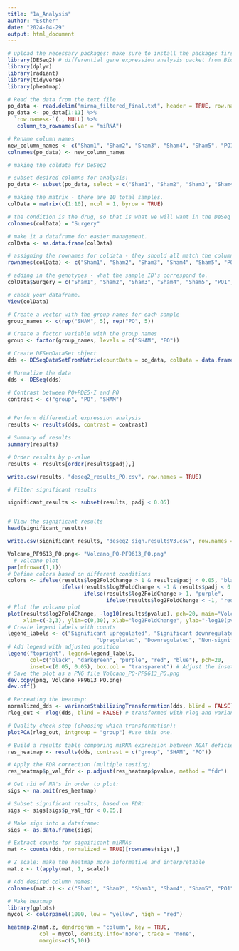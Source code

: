 ```yaml
---
title: "1a_Analysis"
author: "Esther"
date: "2024-04-29"
output: html_document
---
```


```r


# upload the necessary packages: make sure to install the packages first
library(DESeq2) # differential gene expression analysis packet from BiocManager
library(dplyr) 
library(radiant)
library(tidyverse)
library(pheatmap)
```

```r
# Read the data from the text file
po_data <- read.delim("mirna_filtered_final.txt", header = TRUE, row.names = NULL )
po_data <- po_data[1:11] %>%
  `row.names<-`(., NULL) %>%
   column_to_rownames(var = "miRNA")

# Rename column names
new_column_names <- c("Sham1", "Sham2", "Sham3", "Sham4", "Sham5", "PO1", "PO2", "PO3", "PO4", "PO5")
colnames(po_data) <- new_column_names

```


```r
# making the coldata for DeSeq2

# subset desired columns for analysis: 
po_data <- subset(po_data, select = c("Sham1", "Sham2", "Sham3", "Sham4", "Sham5", "PO1", "PO2", "PO3", "PO4", "PO5"))

# making the matrix - there are 10 total samples. 
colData = matrix(c(1:10), ncol = 1, byrow = TRUE) 

# the condition is the drug, so that is what we will want in the DeSeq object.
colnames(colData) = "Surgery"

# make it a dataframe for easier management. 
colData <- as.data.frame(colData)

# assigning the rownames for coldata - they should all match the column names in countdata. 
rownames(colData) <- c("Sham1", "Sham2", "Sham3", "Sham4", "Sham5", "PO1", "PO2", "PO3", "PO4", "PO5")

# adding in the genotypes - what the sample ID's correspond to.
colData$Surgery = c("Sham1", "Sham2", "Sham3", "Sham4", "Sham5", "PO1", "PO2", "PO3", "PO4", "PO5")

# check your dataframe. 
View(colData)
```

```r
# Create a vector with the group names for each sample
group_names <- c(rep("SHAM", 5), rep("PO", 5))

# Create a factor variable with the group names
group <- factor(group_names, levels = c("SHAM", "PO"))

```


```r
# Create DESeqDataSet object
dds <- DESeqDataSetFromMatrix(countData = po_data, colData = data.frame(group), design = ~ group)
```

```r
# Normalize the data
dds <- DESeq(dds)

# Contrast between PO+PDE5-I and PO
contrast <- c("group", "PO", "SHAM")


# Perform differential expression analysis
results <- results(dds, contrast = contrast)

# Summary of results
summary(results)

# Order results by p-value
results <- results[order(results$padj),]

write.csv(results, "deseq2_results_PO.csv", row.names = TRUE)
```

```r

# Filter significant results

significant_results <- subset(results, padj < 0.05) 


# View the significant results
head(significant_results)

write.csv(significant_results, "deseq2_sign.resultsV3.csv", row.names = TRUE)
```
```r
Volcano_PF9613_PO.png<- "Volcano_PO-PF9613_PO.png"
  # Volcano plot
par(mfrow=c(1,1))
# Define colors based on different conditions
colors <- ifelse(results$log2FoldChange > 1 & results$padj < 0.05, "black",
                 ifelse(results$log2FoldChange < -1 & results$padj < 0.05, "darkgreen",
                        ifelse(results$log2FoldChange > 1, "purple",
                               ifelse(results$log2FoldChange < -1, "red", "blue"))))
# Plot the volcano plot
plot(results$log2FoldChange, -log10(results$pvalue), pch=20, main="Volcano plot of miRs altered in PO versus sham",
     xlim=c(-3,3), ylim=c(0,30), xlab="log2FoldChange", ylab="-log10(pvalue)", col=colors)
# Create legend labels with counts
legend_labels <- c("Significant upregulated", "Significant downregulated", 
                            "Upregulated", "Downregulated", "Non-significant")
# Add legend with adjusted position
legend("topright", legend=legend_labels,
       col=c("black", "darkgreen", "purple", "red", "blue"), pch=20,
       inset=c(0.05, 0.05), box.col = "transparent") # Adjust the inset values to position the legend
# Save the plot as a PNG file Volcano_PO-PF9613_PO.png
dev.copy(png, Volcano_PF9613_PO.png)
dev.off()
```



```r
# Recreating the heatmap:
normalized_dds <- varianceStabilizingTransformation(dds, blind = FALSE)
rlog_out <- rlog(dds, blind = FALSE) # transformed with rlog and varianceStabilizingTransformation - rlog looked a little better. 

# Quality check step (choosing which transformation): 
plotPCA(rlog_out, intgroup = "group") #use this one. 

# Build a results table comparing miRNA expression between AGAT deficient and wildtype conditions: 
res_heatmap <- results(dds, contrast = c("group", "SHAM", "PO"))

# Apply the FDR correction (multiple testing)
res_heatmap$p_val_fdr <- p.adjust(res_heatmap$pvalue, method = "fdr")

# Get rid of NA's in order to plot: 
sigs <- na.omit(res_heatmap)

# Subset significant results, based on FDR: 
sigs <- sigs[sigs$p_val_fdr < 0.05,]

# Make sigs into a dataframe: 
sigs <- as.data.frame(sigs)

# Extract counts for significant miRNAs
mat <- counts(dds, normalized = TRUE)[rownames(sigs),]

# Z scale: make the heatmap more informative and interpretable 
mat.z <- t(apply(mat, 1, scale))

# Add desired column names: 
colnames(mat.z) <- c("Sham1", "Sham2", "Sham3", "Sham4", "Sham5", "PO1", "PO2", "PO3", "PO4", "PO5")

# Make heatmap
library(gplots)
mycol <- colorpanel(1000, low = "yellow", high = "red")

heatmap.2(mat.z, dendrogram = "column", key = TRUE,
          col = mycol, density.info="none", trace = "none",
          margins=c(5,10))

          
```


